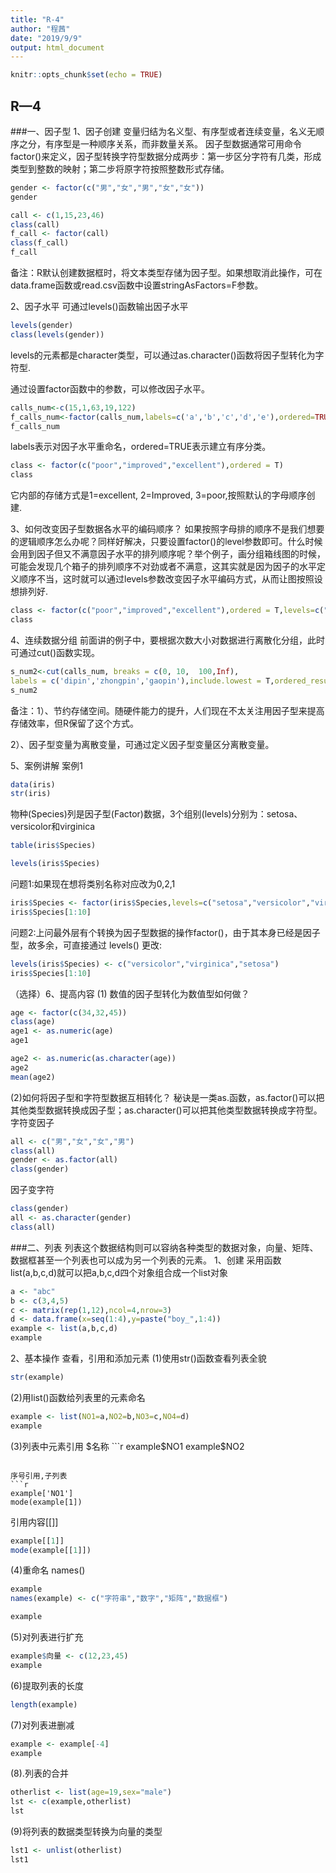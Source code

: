 ---
title: "R-4"
author: "程茜"
date: "2019/9/9"
output: html_document
---

```{r setup, include=FALSE}
knitr::opts_chunk$set(echo = TRUE)
```

## R—4
###一、因子型
1、因子创建
变量归结为名义型、有序型或者连续变量，名义无顺序之分，有序型是一种顺序关系，而非数量关系。
因子型数据通常可用命令factor()来定义，因子型转换字符型数据分成两步：第一步区分字符有几类，形成类型到整数的映射；第二步将原字符按照整数形式存储。

```{r}
gender <- factor(c("男","女","男","女","女"))
gender
```
```{r}
call <- c(1,15,23,46)
class(call)
f_call <- factor(call)
class(f_call)
f_call
```
备注：R默认创建数据框时，将文本类型存储为因子型。如果想取消此操作，可在data.frame函数或read.csv函数中设置stringAsFactors=F参数。

2、因子水平
可通过levels()函数输出因子水平
```{r}
levels(gender)
class(levels(gender))
```
levels的元素都是character类型，可以通过as.character()函数将因子型转化为字符型.

通过设置factor函数中的参数，可以修改因子水平。
```{r}
calls_num<-c(15,1,63,19,122)
f_calls_num<-factor(calls_num,labels=c('a','b','c','d','e'),ordered=TRUE)
f_calls_num
```
labels表示对因子水平重命名，ordered=TRUE表示建立有序分类。

```{r}
class <- factor(c("poor","improved","excellent"),ordered = T)
class
```
它内部的存储方式是1=excellent, 2=Improved, 3=poor,按照默认的字母顺序创建.

3、如何改变因子型数据各水平的编码顺序？
如果按照字母排的顺序不是我们想要的逻辑顺序怎么办呢？同样好解决，只要设置factor()的level参数即可。什么时候会用到因子但又不满意因子水平的排列顺序呢？举个例子，画分组箱线图的时候，可能会发现几个箱子的排列顺序不对劲或者不满意，这其实就是因为因子的水平定义顺序不当，这时就可以通过levels参数改变因子水平编码方式，从而让图按照设想排列好.
```{r}
class <- factor(c("poor","improved","excellent"),ordered = T,levels=c("poor","improved","excellent"))
class
```

4、连续数据分组
前面讲的例子中，要根据次数大小对数据进行离散化分组，此时可通过cut()函数实现。
```{r}
s_num2<-cut(calls_num, breaks = c(0, 10,  100,Inf),
labels = c('dipin','zhongpin','gaopin'),include.lowest = T,ordered_result = T) 
s_num2
```

备注：1）、节约存储空间。随硬件能力的提升，人们现在不太关注用因子型来提高存储效率，但R保留了这个方式。

2）、因子型变量为离散变量，可通过定义因子型变量区分离散变量。

5、案例讲解
案例1
```{r}
data(iris)
str(iris)
```
物种(Species)列是因子型(Factor)数据，3个组别(levels)分别为：setosa、versicolor和virginica
```{r}
table(iris$Species)
```
```{r}
levels(iris$Species)
```

问题1:如果现在想将类别名称对应改为0,2,1
```{r}
iris$Species <- factor(iris$Species,levels=c("setosa","versicolor","virginica"),labels=c(0,2,1))
iris$Species[1:10]
```

问题2:上问最外层有个转换为因子型数据的操作factor()，由于其本身已经是因子型，故多余，可直接通过 levels() 更改:
```{r}
levels(iris$Species) <- c("versicolor","virginica","setosa")
iris$Species[1:10]
```

（选择）6、提高内容
(1) 数值的因子型转化为数值型如何做？

```{r}
age <- factor(c(34,32,45))
class(age)
age1 <- as.numeric(age)
age1
```
```{r}

age2 <- as.numeric(as.character(age))
age2
mean(age2)
```


(2)如何将因子型和字符型数据互相转化？
秘诀是一类as.函数，as.factor()可以把其他类型数据转换成因子型；as.character()可以把其他类型数据转换成字符型。
字符变因子
```{r}
all <- c("男","女","女","男")
class(all)
gender <- as.factor(all)
class(gender)
```

因子变字符
```{r}
class(gender)
all <- as.character(gender)
class(all)
```


###二、列表
列表这个数据结构则可以容纳各种类型的数据对象，向量、矩阵、数据框甚至一个列表也可以成为另一个列表的元素。
1、创建
采用函数list(a,b,c,d)就可以把a,b,c,d四个对象组合成一个list对象
```{r}
a <- "abc"
b <- c(3,4,5)
c <- matrix(rep(1,12),ncol=4,nrow=3)
d <- data.frame(x=seq(1:4),y=paste("boy_",1:4))
example <- list(a,b,c,d)
example
```

2、基本操作
查看，引用和添加元素
(1)使用str()函数查看列表全貌
```{r}
str(example)
```

(2)用list()函数给列表里的元素命名
```{r}
example <- list(NO1=a,NO2=b,NO3=c,NO4=d)
example
```

(3)列表中元素引用
$名称
```{r}
example$NO1
example$NO2
```

序号引用,子列表
```{r}
example['NO1']
mode(example[1])
```

引用内容[[]]
```{r}
example[[1]]
mode(example[[1]])
```

(4)重命名
names()
```{r}
example
names(example) <- c("字符串","数字","矩阵","数据框")
```

```{r}
example
```
(5)对列表进行扩充
```{r}
example$向量 <- c(12,23,45)
example
```

(6)提取列表的长度
```{r}
length(example)
```

(7)对列表进删减
```{r}
example <- example[-4]
example
```
(8).列表的合并
```{r}
otherlist <- list(age=19,sex="male")
lst <- c(example,otherlist)
lst
```
(9)将列表的数据类型转换为向量的类型
```{r}
lst1 <- unlist(otherlist)
lst1
```






